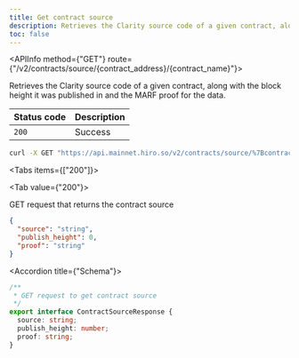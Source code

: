 ```yaml
---
title: Get contract source
description: Retrieves the Clarity source code of a given contract, along with the block height it was published in, and the MARF proof for the data.
toc: false
---
```




<Root>

<API>

<APIInfo method={"GET"} route={"/v2/contracts/source/{contract_address}/{contract_name}"}>

Retrieves the Clarity source code of a given contract, along with the block height it was published in and the MARF proof for the data.

| Status code | Description |
| :----------- | :----------- |
| `200` | Success |

</APIInfo>

<APIExample>

```bash title="Terminal"
curl -X GET "https://api.mainnet.hiro.so/v2/contracts/source/%7Bcontract_address%7D/%7Bcontract_name%7D"
```

<Tabs items={["200"]}>

<Tab value={"200"}>

GET request that returns the contract source

```json title="Example response"
{
  "source": "string",
  "publish_height": 0,
  "proof": "string"
}
```

<Accordions>

<Accordion title={"Schema"}>

```ts
/**
 * GET request to get contract source
 */
export interface ContractSourceResponse {
  source: string;
  publish_height: number;
  proof: string;
}

```

</Accordion>

</Accordions>

</Tab>

</Tabs>

</APIExample>

</API>

</Root>
